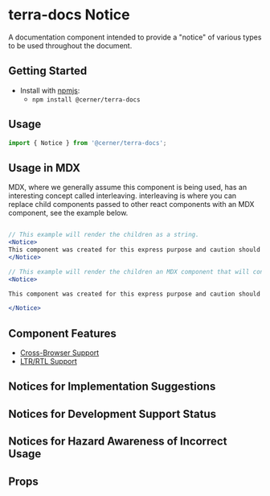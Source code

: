 


<Badge />

# terra-docs Notice

A documentation component intended to provide a "notice" of various types to be used throughout the document.

## Getting Started

- Install with [npmjs](https://www.npmjs.com):
  - `npm install @cerner/terra-docs`

## Usage

```jsx
import { Notice } from '@cerner/terra-docs';
```

## Usage in MDX

MDX, where we generally assume this component is being used, has an interesting concept called interleaving. interleaving is where you can replace child components passed to other react components with an MDX component, see the example below.

```jsx

// This example will render the children as a string.
<Notice>
This component was created for this express purpose and caution should be used when exceeding those parameters. Go to [google](https://www.google.com) for more information.
</Notice>

// This example will render the children an MDX component that will convert the string to markdown, links to be rendered in the notice.
<Notice>

This component was created for this express purpose and caution should be used when exceeding those parameters. Go to [google](https://www.google.com) for more information.

</Notice>
```

## Component Features

* [Cross-Browser Support](https://engineering.cerner.com/terra-ui/about/terra-ui/component-standards#cross-browser-support)
* [LTR/RTL Support](https://engineering.cerner.com/terra-ui/about/terra-ui/component-standards#ltr--rtl)

## Notices for Implementation Suggestions

<ImportantNoticeVariant title="Important Notice Variant" description="This notice type will be used most often. It should be used for any kind of tip, helpful note, suggestion, reminder and example for how to implement accessibility correctly, reminder to add a prop, etc."/>

<CautionNoticeVariant title="Caution Notice Variant" description="This notice type should be used when needing to list a warning for when a prop (or combination or props) if used incorrectly will cause instability, may throw warnings, and should be avoided."/>

<UXRecommendationNoticeVariant title="UX Recommendation Notice Variant" description="This notice type should be used very rarely to point out something extremely important as a usage recommendation. It should not to be used on every page. The messaging should be UX or Human Factors focused, and not more than paragraph or two, sometimes with links to other industry resources."/>

## Notices for Development Support Status

<MaintenanceNoticeVariant title="Maintenance Notice Variant" description="This notice type should be used for components that will be deprecated at some future time. This notice should be placed directly under the component title in documentation."/>

<DeprecationNoticeVariant title="Deprecation Notice Variant" description="This notice type should be used for components that is deprecated and will receive no further updates. This notice should be placed directly under the component title in documentation." />

## Notices for Hazard Awareness of Incorrect Usage

<NotSupportedNoticeVariant title="Not Supported Notice Variant" description="This notice type should be used very rarely when the 'Caution' variant is not sufficient, and need to describe the hazards of incorrect use and situations that are not supported and will never be supported by the component. This variant contains static text that will appear above any provided children." />

## Props

<PropsTable />
